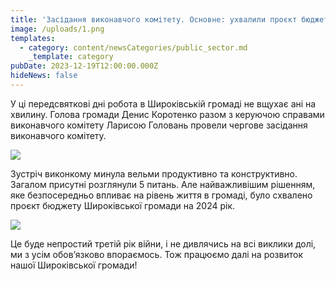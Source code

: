 ```yaml
---
title: 'Засідання виконавчого комітету. Основне: ухвалили проєкт бюджету на 2024 рік'
image: /uploads/1.png
templates:
  - category: content/newsCategories/public_sector.md
    _template: category
pubDate: 2023-12-19T12:00:00.000Z
hideNews: false
---
```


У ці передсвяткові дні робота в Широківській громаді не вщухає ані на хвилину. Голова громади Денис Коротенко разом з керуючою справами виконавчого комітету Ларисою Головань провели чергове засідання виконавчого комітету. 

![](/uploads/3.png)

Зустріч виконкому минула вельми продуктивно та конструктивно. Загалом присутні розглянули 5 питань. Але найважливішим рішенням, яке безпосередньо впливає на рівень життя в громаді, було схвалено проєкт бюджету Широківської громади на 2024 рік. 

![](/uploads/5.png)

Це буде непростий третій рік війни, і не дивлячись на всі виклики долі, ми з усім обов’язково впораємось. Тож працюємо далі на розвиток нашої Широківської громади!
